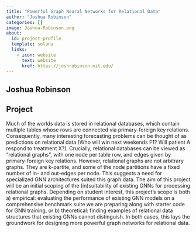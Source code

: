 ```yaml
---
title: "Powerful Graph Neural Networks for Relational Data"
author: "Joshua Robinson"
categories: []
image: Joshua-Robinson.png
about:
  id: project-profile
  template: solana
  links:
    - icon: website
      text: website
      href: https://joshrobinson.mit.edu/
---
```

## Joshua Robinson



## Project
Much of the worlds data is stored in relational databases, which contain multiple tables whose rows are connected via primary-foreign key relations. Consequently, many interesting forecasting problems can be thought of as predictions on relational data (Who will win next weekends F1? Will patient A respond to treatment X?). Crucially, relational databases can be viewed as “relational graphs”, with one node per table row, and edges given by primary-foreign key relations. However, relational graphs are not arbitrary graphs. They are k-partite, and some of the node partitions have a fixed number of in- and out-edges per node. This suggests a need for specialized GNN architectures suited this graph data.  The aim of this project will be an initial scoping of the (in)suitability of existing GNNs for processing relational graphs. Depending on student interest, this project’s scope is both a) empirical: evaluating the performance of existing GNN models on a comprehensive benchmark suite we are preparing along with starter code for GNN training, or b) theoretical: finding examples of relational data structures that existing GNNs cannot distinguish. In both cases, this lays the groundwork for designing more powerful graph networks for relational data.